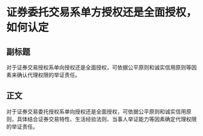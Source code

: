 # 证券委托交易系单方授权还是全面授权，如何认定
## 副标题
对于证券交易授权系单向授权还是全面授权，可依据公平原则和诚实信用原则等因素来确认代理权限的举证责任。
## 正文
对于证券交易委托授权系单向授权还是全面授权，可依据公平原则和诚实信用原则，具体结合证券交易特性、生活经验法则、当事人举证能力等因素确定代理权限的举证责任。